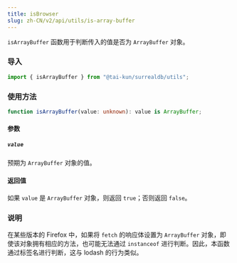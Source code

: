 ```yaml
---
title: isBrowser
slug: zh-CN/v2/api/utils/is-array-buffer
---
```


`isArrayBuffer` 函数用于判断传入的值是否为 `ArrayBuffer` 对象。

### 导入

```ts
import { isArrayBuffer } from "@tai-kun/surrealdb/utils";
```

### 使用方法

```ts
function isArrayBuffer(value: unknown): value is ArrayBuffer;
```

#### 参数

##### `value`

预期为 `ArrayBuffer` 对象的值。

#### 返回值

如果 `value` 是 `ArrayBuffer` 对象，则返回 `true`；否则返回 `false`。

### 说明

在某些版本的 Firefox 中，如果将 `fetch` 的响应体设置为 `ArrayBuffer` 对象，即使该对象拥有相应的方法，也可能无法通过 `instanceof` 进行判断。因此，本函数通过标签名进行判断，这与 lodash 的行为类似。
